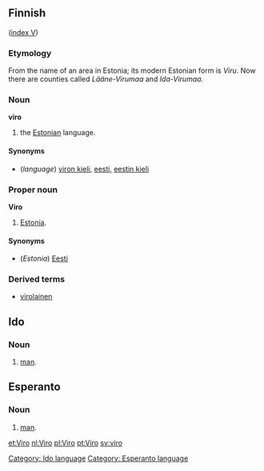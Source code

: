 ==Finnish==
([[Wiktionary:Finnish_index_v|index V]])

===Etymology===
From the name of an area in Estonia; its modern Estonian form is ''Viru''. Now there are counties called ''Lääne-Virumaa'' and ''Ida-Virumaa''.

===Noun===
'''viro'''

# the [[Estonian]] language.

====Synonyms====
*(''language'') [[viron kieli]], [[eesti]], [[eestin kieli]]

===Proper noun===
'''Viro'''

# [[Estonia]].

====Synonyms====
*(''Estonia'') [[Eesti]]

===Derived terms===
*[[virolainen]]

==Ido==
===Noun===
# [[man]].


[[Category: Ido language]]
==Esperanto==
===Noun===
# [[man]].
[[Category: Esperanto language]]

[[et:Viro]]
[[nl:Viro]]
[[pl:Viro]]
[[pt:Viro]]
[[sv:viro]]